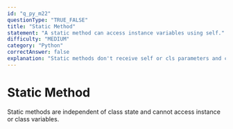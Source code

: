 ```yaml
---
id: "q_py_m22"
questionType: "TRUE_FALSE"
title: "Static Method"
statement: "A static method can access instance variables using self."
difficulty: "MEDIUM"
category: "Python"
correctAnswer: false
explanation: "Static methods don't receive self or cls parameters and cannot access instance or class variables directly. They behave like regular functions but belong to the class namespace."
---
```


# Static Method

Static methods are independent of class state and cannot access instance or class variables.
